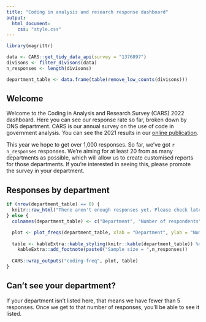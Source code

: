 ```yaml
---
title: "Coding in analysis and research response dashboard"
output: 
  html_document: 
    css: "style.css"
---
```


```r

library(magrittr)

data <- CARS::get_tidy_data_api(survey = "1376897")
divisons <- filter_divisons(data)
n_responses <- length(divisons)

department_table <- data.frame(table(remove_low_counts(divisons)))

```

## Welcome

Welcome to the Coding in Analysis and Research Survey (CARS) 2022 dashboard. Here you can see our response rate so far, broken down by ONS department. CARS is our annual survey on the use of code in government analysis. You can see the 2021 results in our [online publication](https://best-practice-and-impact.github.io/CARS-3/). 

This year we hope to get over 1,000 responses. So far, we've got `r n_responses` responses. We're aiming for at least 20 from as many departments as possible, which will allow us to create customised reports for those departments. If you're interested in seeing this, please promote the survey in your department.


## Responses by department

```r

if (nrow(department_table) == 0) {
  knitr::raw_html("There aren't enough responses yet. Please check later - this page will update once per hour.")
} else {
  colnames(department_table) <- c("Department", "Number of respondents")

  plot <- plot_freqs(department_table, xlab = "Department", ylab = "Number of respondents", n = n_responses, font_size = 14, height = 400 + 50 * nrow(department_table), width = 800)
  
  table <- kableExtra::kable_styling(knitr::kable(department_table)) %>% 
    kableExtra::add_footnote(paste0("Sample size = ",n_responses)) 
  
  CARS::wrap_outputs("coding-freq", plot, table)
}

```

## Can't see your department?

If your department isn't listed here, that means we have fewer than 5 responses. Once we get to that number of responses, you'll be able to see it listed.
